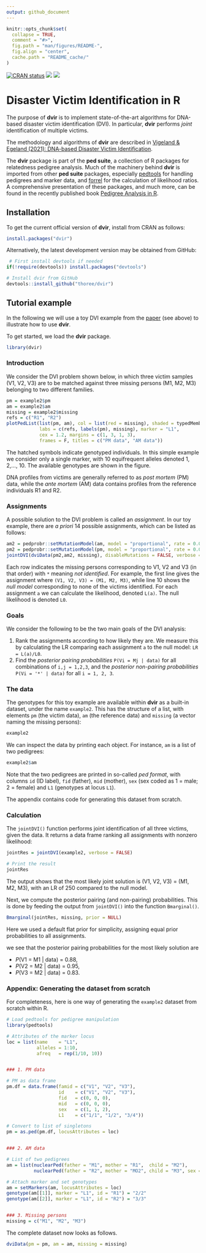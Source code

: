 ```yaml
---
output: github_document
---
```


<!-- README.md is generated from README.Rmd. Please edit that file -->

```r
knitr::opts_chunk$set(
  collapse = TRUE,
  comment = "#>",
  fig.path = "man/figures/README-",
  fig.align = "center",
  cache.path = "README_cache/"
)
```

<!-- badges: start -->
[![CRAN status](https://www.r-pkg.org/badges/version/dvir)](https://CRAN.R-project.org/package=dvir)
[![](https://cranlogs.r-pkg.org/badges/grand-total/dvir?color=yellow)](https://cran.r-project.org/package=dvir)
[![](https://cranlogs.r-pkg.org/badges/last-month/dvir?color=yellow)](https://cran.r-project.org/package=dvir)
<!-- badges: end -->

# Disaster Victim Identification in R

The purpose of **dvir** is to implement state-of-the-art algorithms for DNA-based disaster victim identification (DVI). In particular, **dvir** performs *joint* identification of multiple victims.

The methodology and algorithms of **dvir** are described in [Vigeland & Egeland (2021): DNA-based Disaster Victim Identification](https://www.researchsquare.com/article/rs-296414/v1).

The **dvir** package is part of the **ped suite**, a collection of R packages for relatedness pedigree analysis. Much of the machinery behind **dvir** is imported from other **ped suite** packages, especially [pedtools](https://github.com/magnusdv/pedtools) for handling pedigrees and marker data, and [forrel](https://github.com/magnusdv/forrel) for the calculation of likelihood ratios. A comprehensive presentation of these packages, and much more, can be found in the recently published book [Pedigree Analysis in R](https://www.elsevier.com/books/pedigree-analysis-in-r/vigeland/978-0-12-824430-2).

## Installation

To get the current official version of **dvir**, install from CRAN as follows:
```r
install.packages("dvir")
```

Alternatively, the latest development version may be obtained from GitHub:

```r
 # First install devtools if needed
if(!require(devtools)) install.packages("devtools")

# Install dvir from GitHub
devtools::install_github("thoree/dvir")
```

## Tutorial example
In the following we will use a toy DVI example from the [paper](https://www.researchsquare.com/article/rs-296414/v1) (see above) to illustrate how to use **dvir**.

To get started, we load the **dvir** package.
```r
library(dvir)
```

### Introduction
We consider the DVI problem shown below, in which three victim samples (V1, V2, V3) are to be matched against three missing persons (M1, M2, M3) belonging to two different families.

```r
pm = example2$pm
am = example2$am
missing = example2$missing
refs = c("R1", "R2")
plotPedList(list(pm, am), col = list(red = missing), shaded = typedMembers,
            labs = c(refs, labels(pm), missing), marker = "L1", 
            cex = 1.2, margins = c(1, 3, 1, 3),
            frames = F, titles = c("PM data", "AM data"))
```

The hatched symbols indicate genotyped individuals. In this simple example we consider only a single marker, with 10 equifrequent alleles denoted 1, 2,..., 10. The available genotypes are shown in the figure. 

DNA profiles from victims are generally referred to as _post mortem_ (PM) data, while the _ante mortem_ (AM) data contains profiles from the reference individuals R1 and R2.

### Assignments
A possible solution to the DVI problem is called an _assignment_. In our toy example, there are _a priori_ 14 possible assignments, which can be listed as follows:

```r
am2 = pedprobr::setMutationModel(am, model = "proportional", rate = 0.005)
pm2 = pedprobr::setMutationModel(pm, model = "proportional", rate = 0.005)
jointDVI(dviData(pm2,am2, missing), disableMutations = FALSE, verbose = F)[,1:3]
```

Each row indicates the missing persons corresponding to V1, V2 and V3 (in that order) with `*` meaning _not identified_. 
For example, the first line gives the assignment where `(V1, V2, V3) = (M1, M2, M3)`, 
while line 10 shows the  _null model_ corresponding to none of the victims identified.
For each assignment `a` we can calculate the likelihood, denoted `L(a)`. 
The null likelihood is denoted `L0`.

### Goals
We consider the following to be the two main goals of the DVI analysis:

1) Rank the assignments according to how likely they are. 
    We measure this by calculating the LR comparing each assignment `a` to the null model: `LR = L(a)/L0`. 
1) Find the *posterior pairing probabilities* `P(Vi = Mj | data)` for all combinations of `i,j = 1,2,3`, 
    and the *posterior non-pairing probabilities* `P(Vi = '*' | data)` for all `i = 1, 2, 3`. 


### The data

The genotypes for this toy example are available within **dvir** as a built-in dataset, under the name `example2`. This has the structure of a list, with elements `pm` (the victim data), `am` (the reference data) and `missing` (a vector naming the missing persons):

```r
example2
```

We can inspect the data by printing each object. For instance, `am` is a list of two pedigrees:
```r
example2$am
```
Note that the two pedigrees are printed in so-called _ped format_, with columns `id` (ID label), `fid` (father), `mid` (mother), `sex` (sex coded as 1 = male; 2 = female) and `L1` (genotypes at locus `L1`).

The appendix contains code for generating this dataset from scratch.


### Calculation

The `jointDVI()` function performs joint identification of all three victims, given the data. It returns a data frame ranking all assignments with nonzero likelihood:

```r
jointRes = jointDVI(example2, verbose = FALSE)

# Print the result
jointRes
```

The output shows that the most likely joint solution is (V1, V2, V3) = (M1, M2, M3), with an LR of 250 compared
to the null model. 

Next, we compute the posterior pairing (and non-pairing) probabilities. This is done by feeding the output from `jointDVI()` into the function `Bmarginal()`.
```r
Bmarginal(jointRes, missing, prior = NULL)
```
Here we used a default flat prior for simplicity, assigning equal prior probabilities to all assignments.

we see that the posterior pairing probabilities for the most likely solution are

  * _P_(V1 = M1 | data) = 0.88,
  * _P_(V2 = M2 | data) = 0.95,
  * _P_(V3 = M2 | data) = 0.83.


### Appendix: Generating the dataset from scratch
For completeness, here is one way of generating the `example2` dataset from scratch within R. 

```r
# Load pedtools for pedigree manipulation
library(pedtools)

# Attributes of the marker locus
loc = list(name    = "L1", 
           alleles = 1:10,
           afreq   = rep(1/10, 10))


### 1. PM data

# PM as data frame
pm.df = data.frame(famid = c("V1", "V2", "V3"), 
                   id    = c("V1", "V2", "V3"),
                   fid   = c(0, 0, 0), 
                   mid   = c(0, 0, 0), 
                   sex   = c(1, 1, 2),
                   L1    = c("1/1", "1/2", "3/4"))

# Convert to list of singletons
pm = as.ped(pm.df, locusAttributes = loc)


### 2. AM data

# List of two pedigrees
am = list(nuclearPed(father = "M1", mother = "R1",  child = "M2"),
          nuclearPed(father = "R2", mother = "MO2", child = "M3", sex = 2))

# Attach marker and set genotypes
am = setMarkers(am, locusAttributes = loc)
genotype(am[[1]], marker = "L1", id = "R1") = "2/2"
genotype(am[[2]], marker = "L1", id = "R2") = "3/3"


### 3. Missing persons
missing = c("M1", "M2", "M3")
```

The complete dataset now looks as follows.
```r
dviData(pm = pm, am = am, missing = missing)
```

